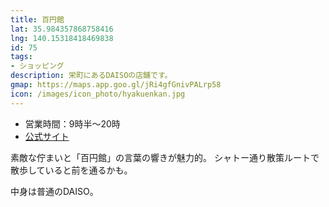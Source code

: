 ```yaml
---
title: 百円館
lat: 35.984357868758416
lng: 140.15318418469838
id: 75
tags:
- ショッピング
description: 栄町にあるDAISOの店舗です。
gmap: https://maps.app.goo.gl/jRi4gfGnivPALrp58
icon: /images/icon_photo/hyakuenkan.jpg
---
```


- 営業時間：9時半～20時
- [公式サイト](https://www.daiso-sangyo.co.jp/shop/detail/001778?utm_source=google&utm_medium=maps&utm_campaign=top)

素敵な佇まいと「百円館」の言葉の響きが魅力的。
シャトー通り散策ルートで散歩していると前を通るかも。

中身は普通のDAISO。

<LinkedImage
  basename="nato_blooming/hyakuenkan-overview"
/>
